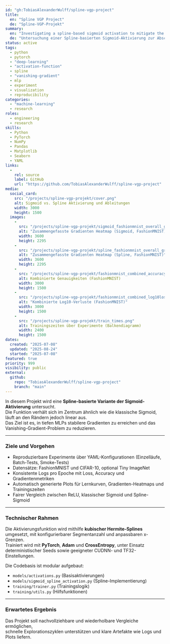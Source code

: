 ```yaml
---
id: "gh:TobiasAlexanderWulff/spline-vgp-project"
title:
  en: "Spline VGP Project"
  de: "Spline-VGP-Projekt"
summary:
  en: "Investigating a spline-based sigmoid activation to mitigate the vanishing-gradient problem in deep MLPs, with reproducible experiments and auto-generated comparisons against ReLU and Sigmoid."
  de: "Untersuchung einer Spline-basierten Sigmoid-Aktivierung zur Abschwächung des Vanishing-Gradient-Problems in tiefen MLPs; reproduzierbare Experimente mit Auto-Plots im Vergleich zu ReLU und Sigmoid."
status: active
tags: 
  - python
  - pytorch
  - "deep-learning"
  - "activation-function"
  - spline
  - "vanishing-gradient"
  - mlp
  - experiment
  - visualization
  - reproducibility
categories: 
  - "machine-learning"
  - research
roles: 
  - engineering
  - research
skills: 
  - Python
  - PyTorch
  - NumPy
  - Pandas
  - Matplotlib
  - Seaborn
  - YAML
links: 
  - 
    rel: source
    label: GitHub
    url: "https://github.com/TobiasAlexanderWulff/spline-vgp-project"
media: 
  social_card: 
    src: "/projects/spline-vgp-projekt/cover.png"
    alt: Sigmoid vs. Spline Aktivierung und Ableitungen
    width: 3000
    height: 1500
  images: 
    - 
      src: "/projects/spline-vgp-projekt/sigmoid_fashionmnist_overall_gradient_heatmap.png"
      alt: "Zusammengefasste Gradienten Heatmap (Sigmoid, FashionMNIST)"
      width: 3600
      height: 2295
    - 
      src: "/projects/spline-vgp-projekt/spline_fashionmnist_overall_gradient_heatmap.png"
      alt: "Zusammengefasste Gradienten Heatmap (Spline, FashionMNIST)"
      width: 3600
      height: 2295
    - 
      src: "/projects/spline-vgp-projekt/fashionmnist_combined_accuracy.png"
      alt: Kombinierte Genauigkeiten (FashionMNIST)
      width: 3000
      height: 1500
    - 
      src: "/projects/spline-vgp-projekt/fashionmnist_combined_log10loss.png"
      alt: "Kombinierte Log10-Verluste (FashionMNIST)"
      width: 3000
      height: 1500
    - 
      src: "/projects/spline-vgp-projekt/train_times.png"
      alt: Trainingszeiten über Experimente (Balkendiagramm)
      width: 2400
      height: 1500
dates: 
  created: "2025-07-08"
  updated: "2025-08-24"
  started: "2025-07-08"
featured: true
priority: 999
visibility: public
external: 
  github: 
    repo: "TobiasAlexanderWulff/spline-vgp-project"
    branch: "main"
---
```


In diesem Projekt wird eine **Spline-basierte Variante der Sigmoid-Aktivierung** untersucht.  
Die Funktion verhält sich im Zentrum ähnlich wie die klassische Sigmoid, läuft an den Rändern jedoch linear aus.  
Das Ziel ist es, in tiefen MLPs stabilere Gradienten zu erreichen und das Vanishing-Gradient-Problem zu reduzieren.  

---

### Ziele und Vorgehen
- Reproduzierbare Experimente über YAML-Konfigurationen (Einzelläufe, Batch-Tests, Smoke-Tests)  
- Datensätze: FashionMNIST und CIFAR-10, optional Tiny ImageNet  
- Konsistente Logs pro Epoche mit Loss, Accuracy und Gradientenmetriken  
- Automatisch generierte Plots für Lernkurven, Gradienten-Heatmaps und Trainingszeiten  
- Fairer Vergleich zwischen ReLU, klassischer Sigmoid und Spline-Sigmoid  

---

### Technischer Rahmen
Die Aktivierungsfunktion wird mithilfe **kubischer Hermite-Splines** umgesetzt, mit konfigurierbarer Segmentanzahl und anpassbaren x-Grenzen.  
Trainiert wird mit **PyTorch**, **Adam** und **CrossEntropy**, unter Einsatz deterministischer Seeds sowie geeigneter CUDNN- und TF32-Einstellungen.  

Die Codebasis ist modular aufgebaut:  
- `models/activations.py` (Basisaktivierungen)  
- `models/sigmoid_spline_activation.py` (Spline-Implementierung)  
- `training/trainer.py` (Trainingslogik)  
- `training/utils.py` (Hilfsfunktionen)  

---

### Erwartetes Ergebnis
Das Projekt soll nachvollziehbare und wiederholbare Vergleiche ermöglichen,  
schnelle Explorationszyklen unterstützen und klare Artefakte wie Logs und Plots liefern.  
